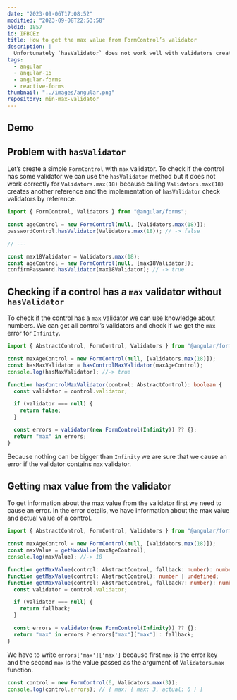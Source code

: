 ```yaml
---
date: "2023-09-06T17:08:52"
modified: "2023-09-08T22:53:58"
oldId: 1857
id: IFBCEz
title: How to get the max value from FormControl’s validator
description: |
  Unfortunately `hasValidator` does not work well with validators created dynamically like `Validator.max` but there is a solution that allows getting information about max value anyway.
tags:
  - angular
  - angular-16
  - angular-forms
  - reactive-forms
thumbnail: "../images/angular.png"
repository: min-max-validator
---
```



## Demo

<Demo height={300} repository={frontmatter.repository} />

## Problem with `hasValidator`

Let’s create a simple `FormControl` with `max` validator.
To check if the control has some validator we can use the `hasValidator` method
but it does not work correctly for `Validators.max(18)` because calling `Validators.max(18)`
creates another reference and the implementation of `hasValidator` check validators by reference.

```ts
import { FormControl, Validators } from "@angular/forms";

const ageControl = new FormControl(null, [Validators.max(18)]);
passwordControl.hasValidator(Validators.max(18)); // -> false

// ---

const max18Validator = Validators.max(18);
const ageControl = new FormControl(null, [max18Validator]);
confirmPassword.hasValidator(max18Validator); // -> true
```

## Checking if a control has a `max` validator without `hasValidator`

To check if the control has a `max` validator we can use knowledge about numbers.
We can get all control’s validators and check if we get the `max` error for `Infinity`.

```ts
import { AbstractControl, FormControl, Validators } from "@angular/forms";

const maxAgeControl = new FormControl(null, [Validators.max(18)]);
const hasMaxValidator = hasControlMaxValidator(maxAgeControl);
console.log(hasMaxValidator); //-> true

function hasControlMaxValidator(control: AbstractControl): boolean {
  const validator = control.validator;

  if (validator === null) {
    return false;
  }

  const errors = validator(new FormControl(Infinity)) ?? {};
  return "max" in errors;
}
```

<Note type='HELPFUL'>

Because nothing can be bigger than `Infinity` we are sure that we cause an error if the validator contains `max` validator.

</Note>

## Getting max value from the validator

To get information about the max value from the validator first we need to cause an error.
In the error details, we have information about the max value and actual value of a control.

```ts
import { AbstractControl, FormControl, Validators } from "@angular/forms";

const maxAgeControl = new FormControl(null, [Validators.max(18)]);
const maxValue = getMaxValue(maxAgeControl);
console.log(maxValue); //-> 18

function getMaxValue(control: AbstractControl, fallback: number): number;
function getMaxValue(control: AbstractControl): number | undefined;
function getMaxValue(control: AbstractControl, fallback?: number): number | undefined {
  const validator = control.validator;

  if (validator === null) {
    return fallback;
  }

  const errors = validator(new FormControl(Infinity)) ?? {};
  return "max" in errors ? errors["max"]["max"] : fallback;
}
```

<Note type='HELPFUL'>

We have to write `errors['max']['max']` because first `max` is the error
key and the second `max` is the value passed as the argument of `Validators.max` function.

```ts
const control = new FormControl(6, Validators.max(3));
console.log(control.errors); // { max: { max: 3, actual: 6 } }
```

</Note>
